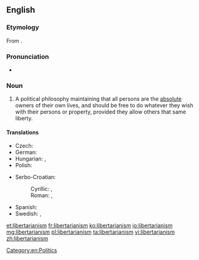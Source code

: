 ==English==
{{wikipedia}}

===Etymology===
From {{suffix|libertarian|ism}}.

===Pronunciation===
* {{a|UK}} {{IPA|/lɪbəˈtɛːɹɪənɪz(ə)m/}}

===Noun===
{{en-noun}}

# A political philosophy maintaining that all persons are the [[absolute]] owners of their own lives, and should be free to do whatever they wish with their persons or property, provided they allow others that same liberty.

====Translations====
{{trans-top|political philosophy}}
* Czech: {{t-|cs|libertarianismus|m}}
* German: {{t-|de|Libertarismus}}
* Hungarian: {{t-|hu|libertarianizmus}}, {{t-|hu|libertarizmus}}
* Polish: {{t-|pl|libertarianizm|m}}
{{trans-mid}}
* Serbo-Croatian: 
*: Cyrillic: {{t-|sh|либертаријанизам|m}}, {{t-|sh|слободарство|n}}
*: Roman: {{t-|sh|libertarijanizam|m}}, {{t-|sh|slobodarstvo|n}}
* Spanish: {{t+|es|libertarismo|m}}
* Swedish: {{t-|sv|nyliberalism|n}}, {{t-|sv|libertarianism|n}}
{{trans-bottom}}

[[Category:en:Politics]]

[[et:libertarianism]]
[[fr:libertarianism]]
[[ko:libertarianism]]
[[io:libertarianism]]
[[mg:libertarianism]]
[[pl:libertarianism]]
[[ta:libertarianism]]
[[vi:libertarianism]]
[[zh:libertarianism]]